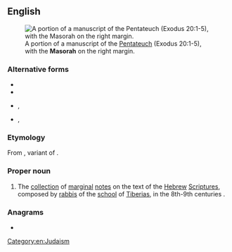 ==English==
{{wikipedia|lang=en}}
[[File:Hebrew Pentateuch (The S.S. Teacher's Edition-The Holy Bible - Plate VIII).jpg|thumb|A portion of a manuscript of the [[Pentateuch]] (Exodus 20:1-5), with the '''Masorah''' on the right margin.]]

===Alternative forms===
* {{l|en|masora}}
* {{l|en|masorah}}
* {{l|en|Massora}}, {{l|en|massora}}
* {{l|en|Massorah}}, {{l|en|massorah}}

===Etymology===
From {{der|en|he|מָסוֹרָה|tr=masorá}}, variant of {{he-m|מסורת|dwv=מָסֹרֶת|tr=masóret}}.

===Proper noun===
{{en-proper noun}}

# The [[collection]] of [[marginal]] [[note]]s on the text of the [[Hebrew]] [[scripture|Scriptures]], composed by [[rabbi]]s of the [[school]] of [[Tiberias]], in the 8th-9th centuries {{CE}}.

===Anagrams===
* {{anagrams|en|a=aahmors|shoarma}}

[[Category:en:Judaism]]